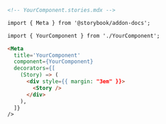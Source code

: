 ```md
<!-- YourComponent.stories.mdx -->

import { Meta } from '@storybook/addon-docs';

import { YourComponent } from './YourComponent';

<Meta
  title='YourComponent'
  component={YourComponent}
  decorators={[
    (Story) => (
      <div style={{ margin: "3em" }}>
        <Story />
      </div>
    ),
  ]}
/>
```